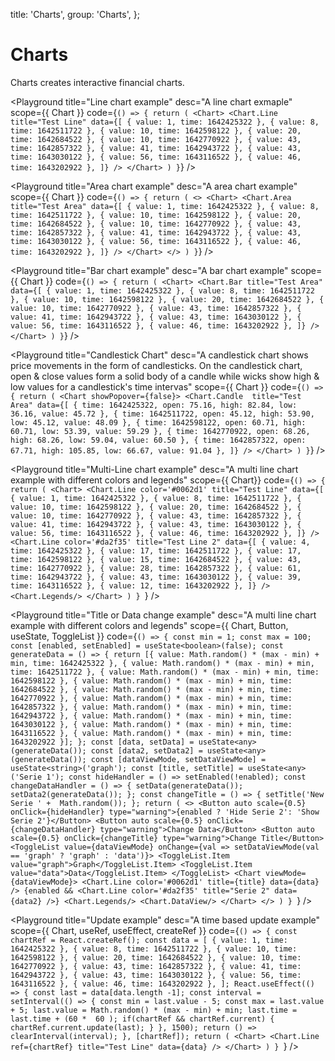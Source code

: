
  title: 'Charts',
  group: 'Charts',
};

# Charts

Charts creates interactive financial charts.

<Playground
  title="Line chart example"
  desc="A line chart exmaple"
  scope={{ Chart }}
  code={`
    () => {
      return (
        <Chart>
          <Chart.Line title="Test Line" data={[
            { value: 1, time: 1642425322 },
            { value: 8, time: 1642511722 },
            { value: 10, time: 1642598122 },
            { value: 20, time: 1642684522 },
            { value: 10, time: 1642770922 },
            { value: 43, time: 1642857322 },
            { value: 41, time: 1642943722 },
            { value: 43, time: 1643030122 },
            { value: 56, time: 1643116522 },
            { value: 46, time: 1643202922 },
          ]} />
        </Chart>
      )
    }
  `}
/>

<Playground
  title="Area chart example"
  desc="A area chart example"
  scope={{ Chart }}
  code={`
    () => {
      return (
        <>
          <Chart>
            <Chart.Area title="Test Area" data={[
              { value: 1, time: 1642425322 },
              { value: 8, time: 1642511722 },
              { value: 10, time: 1642598122 },
              { value: 20, time: 1642684522 },
              { value: 10, time: 1642770922 },
              { value: 43, time: 1642857322 },
              { value: 41, time: 1642943722 },
              { value: 43, time: 1643030122 },
              { value: 56, time: 1643116522 },
              { value: 46, time: 1643202922 },
            ]} />
          </Chart>
        </>
      )
    }
  `}
/>

<Playground
  title="Bar chart example"
  desc="A bar chart example"
  scope={{ Chart }}
  code={`
    () => {
      return (
        <Chart>
          <Chart.Bar title="Test Area" data={[
            { value: 1, time: 1642425322 },
            { value: 8, time: 1642511722 },
            { value: 10, time: 1642598122 },
            { value: 20, time: 1642684522 },
            { value: 10, time: 1642770922 },
            { value: 43, time: 1642857322 },
            { value: 41, time: 1642943722 },
            { value: 43, time: 1643030122 },
            { value: 56, time: 1643116522 },
            { value: 46, time: 1643202922 },
          ]} />
        </Chart>
      )
    }
  `}
/>

<Playground
  title="Candlestick Chart"
  desc="A candlestick chart shows price movements in the form of candlesticks. On the candlestick chart, open & close values form a solid body of a candle while wicks show high & low values for a candlestick's time intervas"
  scope={{ Chart }}
  code={`
    () => {
      return (
        <Chart showPopover={false}>
            <Chart.Candle  title="Test Area" data={[
                { time: 1642425322, open: 75.16, high: 82.84, low: 36.16, value: 45.72 },
                { time: 1642511722, open: 45.12, high: 53.90, low: 45.12, value: 48.09 },
                { time: 1642598122, open: 60.71, high: 60.71, low: 53.39, value: 59.29 },
                { time: 1642770922, open: 68.26, high: 68.26, low: 59.04, value: 60.50 },
                { time: 1642857322, open: 67.71, high: 105.85, low: 66.67, value: 91.04 },
          ]} />
        </Chart>
      )
    }
`}
/>

<Playground
  title="Multi-Line chart example"
  desc="A multi line chart example with different colors and legends"
  scope={{ Chart}}
  code={`() => {
      return (
          <Chart>
            <Chart.Line color='#0062d1' title="Test Line" data={[
              { value: 1, time: 1642425322 },
              { value: 8, time: 1642511722 },
              { value: 10, time: 1642598122 },
              { value: 20, time: 1642684522 },
              { value: 10, time: 1642770922 },
              { value: 43, time: 1642857322 },
              { value: 41, time: 1642943722 },
              { value: 43, time: 1643030122 },
              { value: 56, time: 1643116522 },
              { value: 46, time: 1643202922 },
            ]} />
            <Chart.Line color='#da2f35' title="Test Line 2" data={[
              { value: 4, time: 1642425322 },
              { value: 17, time: 1642511722 },
              { value: 17, time: 1642598122 },
              { value: 15, time: 1642684522 },
              { value: 43, time: 1642770922 },
              { value: 28, time: 1642857322 },
              { value: 61, time: 1642943722 },
              { value: 43, time: 1643030122 },
              { value: 39, time: 1643116522 },
              { value: 12, time: 1643202922 },
            ]} />
            <Chart.Legends/>
          </Chart>
      )
}
`}
/>

<Playground
  title="Title or Data change example"
  desc="A multi line chart example with different colors and legends"
  scope={{ Chart, Button, useState, ToggleList }}
  code={`() => {
      const min = 1;
      const max = 100;
      const [enabled, setEnabled] = useState<boolean>(false);
      const generateData = () => {
        return [{ value: Math.random() * (max - min) + min, time: 1642425322 },
          { value: Math.random() * (max - min) + min, time: 1642511722 },
          { value: Math.random() * (max - min) + min, time: 1642598122 },
          { value: Math.random() * (max - min) + min, time: 1642684522 },
          { value: Math.random() * (max - min) + min, time: 1642770922 },
          { value: Math.random() * (max - min) + min, time: 1642857322 },
          { value: Math.random() * (max - min) + min, time: 1642943722 },
          { value: Math.random() * (max - min) + min, time: 1643030122 },
          { value: Math.random() * (max - min) + min, time: 1643116522 },
          { value: Math.random() * (max - min) + min, time: 1643202922 }];
      };
      const [data, setData] = useState<any>(generateData());
      const [data2, setData2] = useState<any>(generateData());
      const [dataViewMode, setDataViewMode] = useState<string>('graph');
      const [title, setTitle] = useState<any>('Serie 1');
      const hideHandler = () => setEnabled(!enabled);
      const changeDataHandler = () => {
        setData(generateData());
        setData2(generateData());
      };
      const changeTitle = () => {
        setTitle('New Serie ' +  Math.random());
      };
      return (
          <>
            <Button auto scale={0.5} onClick={hideHandler} type="warning">{enabled ? 'Hide Serie 2': 'Show Serie 2'}</Button>
            <Button auto scale={0.5} onClick={changeDataHandler} type="warning">Change Data</Button>
            <Button auto scale={0.5} onClick={changeTitle} type="warning">Change Title</Button>
            <ToggleList value={dataViewMode} onChange={val => setDataViewMode(val == 'graph' ? 'graph' : 'data')}>
              <ToggleList.Item value="graph">Graph</ToggleList.Item>
              <ToggleList.Item value="data">Data</ToggleList.Item>
            </ToggleList>
            <Chart viewMode={dataViewMode}>
              <Chart.Line color='#0062d1' title={title} data={data} />
              {enabled && <Chart.Line color='#da2f35' title="Serie 2" data={data2} />}
              <Chart.Legends/>
              <Chart.DataView/>
            </Chart>
          </>
      )
}
`}
/>

<Playground
  title="Update example"
  desc="A time based update example"
  scope={{ Chart,  useRef, useEffect, createRef }}
  code={`() => {
        const chartRef = React.createRef();
        const data = [
              { value: 1, time: 1642425322 },
              { value: 8, time: 1642511722 },
              { value: 10, time: 1642598122 },
              { value: 20, time: 1642684522 },
              { value: 10, time: 1642770922 },
              { value: 43, time: 1642857322 },
              { value: 41, time: 1642943722 },
              { value: 43, time: 1643030122 },
              { value: 56, time: 1643116522 },
              { value: 46, time: 1643202922 },
        ];
        React.useEffect(() => {
          const last = data[data.length -1];
          const interval = setInterval(() => {
            const min = last.value - 5;
            const max = last.value + 5;
            last.value = Math.random() * (max - min) + min;
            last.time = last.time + (60 *  60 );
            if(chartRef && chartRef.current)
            {
                chartRef.current.update(last);
            }
          }, 1500);
          return () => clearInterval(interval);
        }, [chartRef]);
        return (
          <Chart>
            <Chart.Line ref={chartRef} title="Test Line" data={data} />
          </Chart>
      )
}
`}
/>

<Attributes component="Charts" edit="/app/components/charts.mdx"></Attributes>